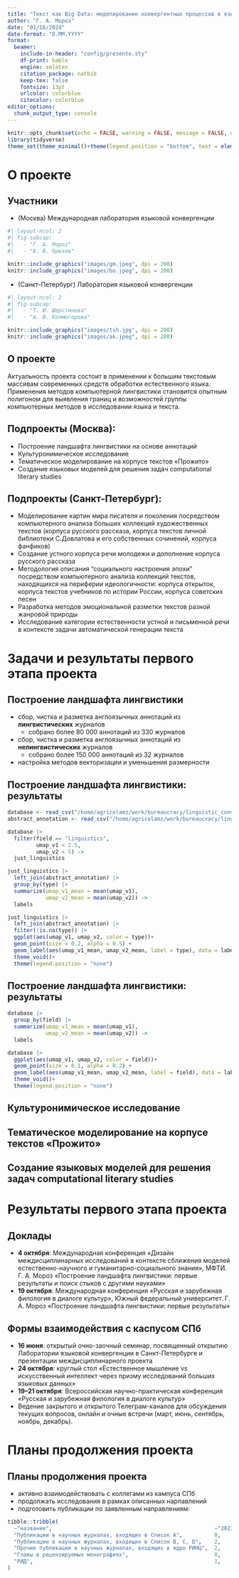 ```yaml
---
title: "Текст как Big Data: моделирование конвергентных процессов в языке и речи цифровыми методами"
author: "Г. А. Мороз"
date: "01/16/2024"
date-format: "D.MM.YYYY"
format: 
  beamer:
    include-in-header: "config/presento.sty"
    df-print: kable
    engine: xelatex
    citation_package: natbib
    keep-tex: false
    fontsize: 13pt
    urlcolor: colorblue
    citecolor: colorblue
editor_options: 
  chunk_output_type: console
---
```


```r
knitr::opts_chunk$set(echo = FALSE, warning = FALSE, message = FALSE, dev='cairo_pdf')
library(tidyverse)
theme_set(theme_minimal()+theme(legend.position = "bottom", text = element_text(size = 26)))
```


# О проекте

## Участники

- (Москва) Международная лаборатория языковой конвергенции 

```r
#| layout-ncol: 2
#| fig-subcap: 
#|   - "Г. А. Мороз"
#|   - "Б. В. Орехов"

knitr::include_graphics("images/gm.jpeg", dpi = 200)
knitr::include_graphics("images/bo.jpeg", dpi = 200)
```

- (Санкт-Петербург) Лаборатория языковой конвергенции

```r
#| layout-ncol: 2
#| fig-subcap: 
#|   - "Т. Ю. Шерстинова"
#|   - "А. В. Колмогорова"

knitr::include_graphics("images/tsh.jpg", dpi = 200)
knitr::include_graphics("images/ak.jpeg", dpi = 200)
```

## О проекте

Актуальность проекта состоит в применении к большим текстовым массивам современных средств обработки естественного языка. Применения методов компьютерной лингвистики становится опытным полигоном для выявления границ и возможностей группы компьютерных методов в исследовании языка и текста.

## Подпроекты (Москва):

- Построение ландшафта лингвистики на основе аннотаций
- Культуронимическое исследование
- Тематическое моделирование на корпусе текстов «Прожито»
- Создание языковых моделей для решения задач computational literary studies

## Подпроекты (Санкт-Петербург):

- Моделирование  картин мира  писателя и поколения посредством компьютерного анализа больших коллекций художественных текстов (корпуса русского рассказа, корпуса текстов личной библиотеки С.Довлатова и его собственных сочинений, корпуса фанфиков)
- Создание устного корпуса речи молодежи и дополнение корпуса русского рассказа
- Методология описания "социального настроения эпохи" посредством компьютерного анализа коллекций  текстов, находящихся на периферии идеологичности: корпуса открыток, корпуса текстов учебников по истории России, корпуса советских песен
- Разработка методов эмоциональной разметки текстов разной жанровой природы
- Исследование категории естественности устной и письменной речи в контексте задачи автоматической генерации текста

# Задачи и результаты первого этапа проекта

## Построение ландшафта лингвистики

- сбор, чистка и разметка англоязычных аннотаций из **лингвистических** журналов
    - собрано более 80 000 аннотаций из 330 журналов
- сбор, чистка и разметка англоязычных аннотаций из **нелингвистических** журналов
    - собрано более 150 000 аннотаций из 32 журналов
- настройка методов векторизации и уменьшения размерности

## Построение ландшафта лингвистики: результаты

```r
database <- read_csv("/home/agricolamz/work/bureaucracy/linguistic_convergency/journals/umap/2023-11-29.csv")
abstract_annotation <- read_csv("/home/agricolamz/work/bureaucracy/linguistic_convergency/journals/first_results/annotated.csv")

database |> 
  filter(field == "linguistics",
         umap_v1 < 2.5,
         umap_v2 < 5) ->
  just_linguistics

just_linguistics |> 
  left_join(abstract_annotation) |> 
  group_by(type) |> 
  summarize(umap_v1_mean = mean(umap_v1),
            umap_v2_mean = mean(umap_v2)) ->
  labels

just_linguistics |> 
  left_join(abstract_annotation) |> 
  filter(!is.na(type)) |> 
  ggplot(aes(umap_v1, umap_v2, color = type))+
  geom_point(size = 0.2, alpha = 0.5) +
  geom_label(aes(umap_v1_mean, umap_v2_mean, label = type), data = labels, color = "black", alpha = 0.5)+
  theme_void()+
  theme(legend.position = "none")
```

## Построение ландшафта лингвистики: результаты

```r
database |>
  group_by(field) |> 
  summarize(umap_v1_mean = mean(umap_v1),
            umap_v2_mean = mean(umap_v2)) ->
  labels

database |>
  ggplot(aes(umap_v1, umap_v2, color = field))+
  geom_point(size = 0.1, alpha = 0.2) +
  geom_label(aes(umap_v1_mean, umap_v2_mean, label = field), data = labels, color = "black", alpha = 0.5)+
  theme_void()+
  theme(legend.position = "none")
```

## Культуронимическое исследование

## Тематическое моделирование на корпусе текстов «Прожито»

## Создание языковых моделей для решения задач computational literary studies

# Результаты первого этапа проекта

## Доклады

- **4 октября**: Международная конференция «Дизайн междисциплинарных исследований в контексте сближения моделей естественно-научного и гуманитарно-социального знания», МФТИ. Г. А. Мороз «Построение ландшафта лингвистики: первые результаты и поиск стыков с другими науками»
- **19 октября**: Международная конференция «Русская и зарубежная филология в диалоге культур», Южный федеральный университет. Г. А. Мороз «Построение ландшафта лингвистики: первые результаты»

## Формы взаимодействия с каспусом СПб

- **16 июня**: открытый очно-заочный семинар, посвященный открытию Лаборатории языковой конвергенции в Санкт-Петербурге и презентации междисциплинарного проекта
- **24 октября**: круглый стол «Естественное мышление vs искусственный интеллект через призму исследований больших языковых данных»
- **19--21 октября**: Всероссийская научно-практическая конференция «Русская и зарубежная филология в диалоге культур»
- Ведение закрытого и открытого Телеграм-каналов для обсуждения текущих вопросов, онлайн и очные встречи (март, июнь, сентябрь, ноябрь, декабрь).

# Планы продолжения проекта

## Планы продолжения проекта

- активно взаимодействовать с коллегами из кампуса СПб
- продолжать исследования в рамках описанных нарпавлений
- подготовить публикации по заявленным направлениям:

```r
tibble::tribble(
  ~"название",                                                   ~"2023", ~"2024", ~"2025",
  "Публикации в научных журналах, входящих в Список А",          0,       0,       1,
  "Публикации в научных журналах, входящих в Список B, C, D",    2,       2,       2,
  "Прочие публикации в научных журналах, входящих в ядро РИНЦ",  2,       2,       2,
  "Главы в рецензируемых монографиях",                           0,       1,       0,
  "РИД",                                                         1,       0,       1
)
```